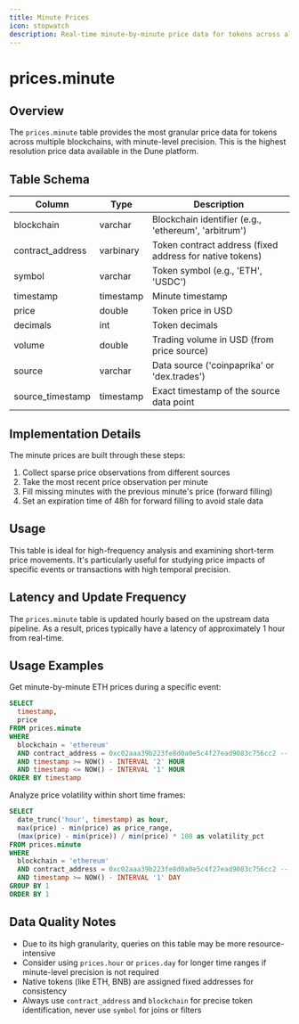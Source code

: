 ```yaml
---
title: Minute Prices
icon: stopwatch
description: Real-time minute-by-minute price data for tokens across all supported blockchains
---
```


# prices.minute

## Overview

The `prices.minute` table provides the most granular price data for tokens across multiple blockchains, with minute-level precision. This is the highest resolution price data available in the Dune platform.

## Table Schema

| Column | Type | Description |
|--------|------|-------------|
| blockchain | varchar | Blockchain identifier (e.g., 'ethereum', 'arbitrum') |
| contract_address | varbinary | Token contract address (fixed address for native tokens) |
| symbol | varchar | Token symbol (e.g., 'ETH', 'USDC') |
| timestamp | timestamp | Minute timestamp |
| price | double | Token price in USD |
| decimals | int | Token decimals |
| volume | double | Trading volume in USD (from price source) |
| source | varchar | Data source ('coinpaprika' or 'dex.trades') |
| source_timestamp | timestamp | Exact timestamp of the source data point |

## Implementation Details

The minute prices are built through these steps:

1. Collect sparse price observations from different sources
2. Take the most recent price observation per minute
3. Fill missing minutes with the previous minute's price (forward filling)
4. Set an expiration time of 48h for forward filling to avoid stale data

## Usage

This table is ideal for high-frequency analysis and examining short-term price movements. It's particularly useful for studying price impacts of specific events or transactions with high temporal precision.

## Latency and Update Frequency

The `prices.minute` table is updated hourly based on the upstream data pipeline. As a result, prices typically have a latency of approximately 1 hour from real-time.

## Usage Examples

Get minute-by-minute ETH prices during a specific event:
```sql
SELECT
  timestamp,
  price
FROM prices.minute
WHERE
  blockchain = 'ethereum'
  AND contract_address = 0xc02aaa39b223fe8d0a0e5c4f27ead9083c756cc2 -- WETH
  AND timestamp >= NOW() - INTERVAL '2' HOUR
  AND timestamp <= NOW() - INTERVAL '1' HOUR
ORDER BY timestamp
```

Analyze price volatility within short time frames:
```sql
SELECT
  date_trunc('hour', timestamp) as hour,
  max(price) - min(price) as price_range,
  (max(price) - min(price)) / min(price) * 100 as volatility_pct
FROM prices.minute
WHERE
  blockchain = 'ethereum'
  AND contract_address = 0xc02aaa39b223fe8d0a0e5c4f27ead9083c756cc2 -- WETH
  AND timestamp >= NOW() - INTERVAL '1' DAY
GROUP BY 1
ORDER BY 1
```

## Data Quality Notes

- Due to its high granularity, queries on this table may be more resource-intensive
- Consider using `prices.hour` or `prices.day` for longer time ranges if minute-level precision is not required
- Native tokens (like ETH, BNB) are assigned fixed addresses for consistency
- Always use `contract_address` and `blockchain` for precise token identification, never use `symbol` for joins or filters